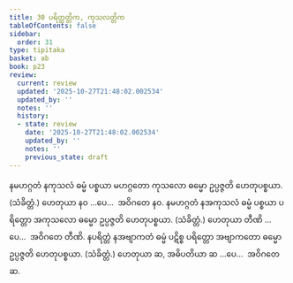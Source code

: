 ```yaml
---
title: 30 ပရိတ္တတ္တိက, ကုသလတ္တိက
tableOfContents: false
sidebar:
  order: 31
type: tipitaka
basket: ab
book: p23
review:
  current: review
  updated: '2025-10-27T21:48:02.002534'
  updated_by: ''
  notes: ''
  history:
  - state: review
    date: '2025-10-27T21:48:02.002534'
    updated_by: ''
    notes: ''
    previous_state: draft
---
```



<ReviewStatus review={frontmatter.review} showDetails={true} />

<HypothesisAnnotation frontmatter={frontmatter} />

<DynamicBreadcrumb />

<Division number="39" book="p23" e="ch" v="40" p="414">

<Paragraph number="124" book="p23">
နမဟဂ္ဂတံ နကုသလံ ဓမ္မံ ပစ္စယာ မဟဂ္ဂတော ကုသလော ဓမ္မော ဥပ္ပဇ္ဇတိ ဟေတုပစ္စယာ. (သံခိတ္တံ.) ဟေတုယာ နဝ …ပေ…  အဝိဂတေ နဝ.
</Paragraph>

<Paragraph number="125" book="p23">
နမဟဂ္ဂတံ နအကုသလံ ဓမ္မံ ပစ္စယာ ပရိတ္တော အကုသလော ဓမ္မော ဥပ္ပဇ္ဇတိ ဟေတုပစ္စယာ. (သံခိတ္တံ.) ဟေတုယာ တီဏိ …ပေ…  အဝိဂတေ တီဏိ.
</Paragraph>

<Paragraph number="126" book="p23">
နပရိတ္တံ နအဗျာကတံ ဓမ္မံ ပဋိစ္စ ပရိတ္တော အဗျာကတော ဓမ္မော ဥပ္ပဇ္ဇတိ ဟေတုပစ္စယာ. (သံခိတ္တံ.) ဟေတုယာ ဆ, အဓိပတိယာ ဆ …ပေ…  အဝိဂတေ ဆ.
</Paragraph>
</Division>
